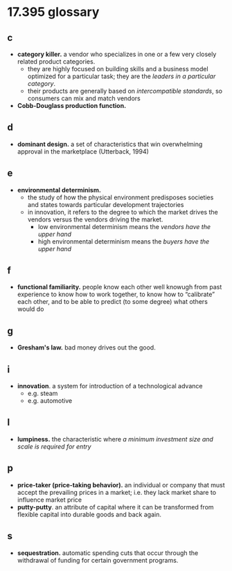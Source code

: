 # 17.395 glossary

## c
- **category killer.** a vendor who specializes in one or a few very closely related product categories.
    - they are highly focused on building skills and a business model optimized for a particular task; they are the _leaders in a particular category_.
    - their products are generally based on _intercompatible standards_, so consumers can mix and match vendors
- **Cobb-Douglass production function.**

## d
- **dominant design.** a set of characteristics that win overwhelming approval in the marketplace (Utterback, 1994)

## e
- **environmental determinism.**
    - the study of how the physical environment predisposes societies and states towards particular development trajectories
    - in innovation, it refers to the degree to which the market drives the vendors versus the vendors driving the market.
        - low environmental determinism means the _vendors have the upper hand_
        - high environmental determinism means the _buyers have the upper hand_

## f
- **functional familiarity.** people know each other well knowugh from past experience to know how to work together, to know how to &ldquo;calibrate&rdquo; each other, and to be able to predict (to some degree) what others would do

## g
- **Gresham's law.** bad money drives out the good.

## i
- **innovation**. a system for introduction of a technological advance
    - e.g. steam
    - e.g. automotive

## l
- **lumpiness.** the characteristic where _a minimum investment size and scale is required for entry_

## p
- **price-taker (price-taking behavior).** an individual or company that must accept the prevailing prices in a market; i.e. they lack market share to influence market price
- **putty-putty**. an attribute of capital where it can be transformed from flexible capital into durable goods and back again.

## s
- **sequestration.** automatic spending cuts that occur through the withdrawal of funding for certain government programs.